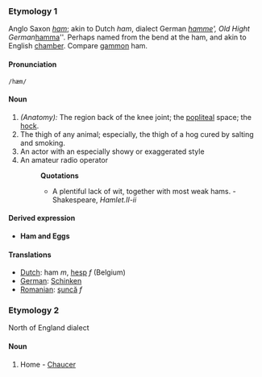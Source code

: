 ===Etymology 1===
Anglo Saxon ''[[ham]]''; akin to Dutch ''ham'', dialect German ''[[hamme]]', Old Hight German ''[[hamma]]''. Perhaps named from the bend at the ham, and akin to English [[chamber]]. Compare [[gammon]] ham.
====Pronunciation====
 /hæm/
==== Noun ====
#''(Anatomy):'' The region back of the knee joint; the [[popliteal]] space; the [[hock]].
#The thigh of any animal; especially, the thigh of a hog cured by salting and smoking.
#An actor with an especially showy or exaggerated style
#An amateur radio operator
#:'''Quotations'''
#:*A plentiful lack of wit, together with most weak hams. - Shakespeare, ''Hamlet.II-ii''

====Derived expression====
*'''Ham and Eggs'''
==== Translations ====
*[[Dutch]]: ham ''m'', [[hesp]] ''f'' (Belgium)
*[[German]]: [[Schinken]]
*[[Romanian]]: [[şuncă]] ''f''

===Etymology 2===
North of England dialect
====Noun====
#Home - [[Chaucer]]